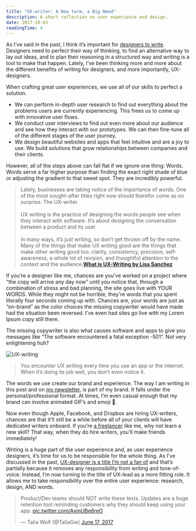 ```yaml
---
title: "UX-writer: A New term, a Big Need"
description: A short reflection on user experience and design.
date: 2017-10-03
readingTime: 4
---
```


As I’ve said in the past, I think it’s important for [designers to write](https://antonsten.com/designers-write/). Designers need to perfect their way of thinking, to find an alternative way to lay out ideas, and to plan their reasoning in a structured way and writing is a tool to make that happen. Lately, I’ve been thinking more and more about the different benefits of writing for designers, and more importantly, UX-designers.

When crafting great user experiences, we use all of our skills to perfect a solution.
- We can perform in-depth user research to find out everything about the problems users are currently experiencing. This frees us to come up with innovative user flows.
- We conduct user interviews to find out even more about our audience and see how they interact with our prototypes. We can then fine-tune all of the different stages of the user journey.
- We design beautiful websites and apps that feel intuitive and are a joy to use. We build solutions that grow relationships between companies and their clients.

However, all of the steps above can fall flat if we ignore one thing: Words. Words serve a far higher purpose than finding the exact right shade of blue or adjusting the gradient to that sweet spot. They are incredibly powerful.

>Lately, businesses are taking notice of the importance of words. One of the most sought-after titles right now should therefor come as no surprise: The UX-writer. <br /><br />UX writing is the practice of designing the words people see when they interact with software. It’s about designing the conversation between a product and its user.<br /><br />
In many ways, it’s just writing, so don’t get thrown off by the name. Many of the things that make UX writing good are the things that make other writing good too: clarity, consistency, precision, self-awareness, a whole lot of revision, and thoughtful attention to the context and the audience.**[What is UX-Writing by Lisa Sanchez](https://medium.com/@lmsanchez/what-is-ux-writing-1eb71b0f0606)**

If you’re a designer like me, chances are you’ve worked on a project where “the copy will arrive any day now” until you notice that, through a combination of stress and bad planning, the site goes live with YOUR WORDS. While they might not be horrible, they're words that you spent literally four seconds coming up with. Chances are, your words are just as “on-brand” as the color choices the missing copywriter would have made had the situation been reversed. I’ve even had sites go live with my Lorem Ipsum copy still there.

The missing copywriter is also what causes software and apps to give you messages like “The software encountered a fatal exception -501”. Not very enlightening huh?

![UX-writing](appstore.jpg)

>You encounter UX writing every time you use an app or the internet. When it’s doing its job well, you don’t even notice it.

The words we use create our brand and experience. The way I am writing in this post and on [my newsletter](https://antonsten.com/newsletter), is part of my brand. It falls under the personal/professional format. At times, I’m even casual enough that my brand can involve animated GIF’s and emoji 👯.

Now even though Apple, Facebook, and Dropbox are hiring UX-writers, chances are that it’ll still be a while before all of your clients will have dedicated writers onboard. If you’re [a freelancer](https://antonsten.com/books/masteringfreelance/) like me, why not learn a new skill? That way, when they do hire writers, you’ll make friends immediately!

Writing is a huge part of the user experience and, as user experience designers, it’s time for us to be responsible for the whole thing. As I’ve discussed in the past, [UX-designer is a title I’m not a fan of](https://antonsten.com/ux-designer/) and that’s partially because it removes any responsibility from writing and tone-of-voice. Instead, I’m now turning to the title of UX-lead as a more fitting role. It allows me to take responsibility over the entire user experience: research, design, AND words.

<blockquote class="twitter-tweet" data-lang="en"><p lang="en" dir="ltr">Product/Dev teams should NOT write these texts. Updates are a huge retention tool reminding customers why they should keep using your app. <a href="https://t.co/AxmUBe6reO">pic.twitter.com/AxmUBe6reO</a></p>&mdash; Talia Wolf (@TaliaGw) <a href="https://twitter.com/TaliaGw/status/876151571029131264?ref_src=twsrc%5Etfw">June 17, 2017</a></blockquote> <script async src="//platform.twitter.com/widgets.js" charset="utf-8"></script>